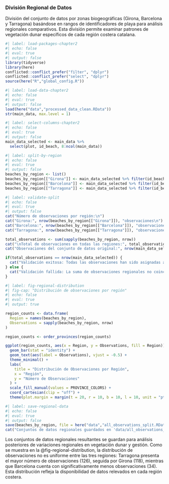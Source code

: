 ### División Regional de Datos {#sec-regional-split}

División del conjunto de datos por zonas biogeográficas (Girona, Barcelona y Tarragona) basándose en rangos de identificadores de playa para análisis regionales comparativos. Esta división permite examinar patrones de vegetación dunar específicos de cada región costera catalana.

```r
#| label: load-packages-chapter2
#| echo: false
#| eval: true
#| output: false
library(tidyverse)
library(here)
conflicted::conflict_prefer("filter", "dplyr")
conflicted::conflict_prefer("select", "dplyr")
source(here("R","global_config.R"))
```

```r
#| label: load-data-chapter2
#| echo: false
#| eval: true
#| output: false
load(here("data","processed_data_clean.RData"))
str(main_data, max.level = 1)
```

```r
#| label: select-columns-chapter2
#| echo: false
#| eval: true
#| output: false
main_data_selected <- main_data %>%
  select(plot, id_beach, 8:ncol(main_data))
```

```r
#| label: split-by-region
#| echo: false
#| eval: true
#| output: false
beaches_by_region <- list()
beaches_by_region[["Girona"]] <- main_data_selected %>% filter(id_beach >= 1 & id_beach <= 19)
beaches_by_region[["Barcelona"]] <- main_data_selected %>% filter(id_beach >= 20 & id_beach <= 23)
beaches_by_region[["Tarragona"]] <- main_data_selected %>% filter(id_beach >= 24)
```


```r
#| label: validate-split
#| echo: false
#| eval: true
#| output: false
cat("Número de observaciones por región:\n")
cat("Girona:", nrow(beaches_by_region[["Girona"]]), "observaciones\n")
cat("Barcelona:", nrow(beaches_by_region[["Barcelona"]]), "observaciones\n")
cat("Tarragona:", nrow(beaches_by_region[["Tarragona"]]), "observaciones\n")

total_observations <- sum(sapply(beaches_by_region, nrow))
cat("\nTotal de observaciones en todas las regiones:", total_observations, "\n")
cat("Observaciones del conjunto de datos original:", nrow(main_data_selected), "\n")

if(total_observations == nrow(main_data_selected)) {
  cat("Validación exitosa: Todas las observaciones han sido asignadas a una región.\n")
} else {
  cat("Validación fallida: La suma de observaciones regionales no coincide con el conjunto de datos original.\n")
}
```

```r
#| label: fig-regional-distribution
#| fig-cap: "Distribución de observaciones por región"
#| echo: false
#| eval: true
#| output: true

region_counts <- data.frame(
  Region = names(beaches_by_region),
  Observations = sapply(beaches_by_region, nrow)
)

region_counts <- order_provinces(region_counts)

ggplot(region_counts, aes(x = Region, y = Observations, fill = Region)) +
  geom_bar(stat = "identity") +
  geom_text(aes(label = Observations), vjust = -0.5) +
  theme_minimal() +
  labs(
    title = "Distribución de Observaciones por Región",
    x = "Región",
    y = "Número de Observaciones"
  ) +
  scale_fill_manual(values = PROVINCE_COLORS) +
  coord_cartesian(clip = "off") +
  theme(plot.margin = margin(t = 20, r = 10, b = 10, l = 10, unit = "pt"))
```

```r
#| label: save-regional-data
#| echo: false
#| eval: true
#| output: false
save(beaches_by_region, file = here("data","all_observations_split.RData"))
cat("Conjuntos de datos regionales guardados en 'data/all_observations_split.RData'\n")
```

Los conjuntos de datos regionales resultantes se guardan para análisis posteriores de variaciones regionales en vegetación dunar y gestión. Como se muestra en la @fig-regional-distribution, la distribución de observaciones no es uniforme entre las tres regiones: Tarragona presenta el mayor número de observaciones (126), seguida por Girona (118), mientras que Barcelona cuenta con significativamente menos observaciones (34). Esta distribución refleja la disponibilidad de datos relevados en cada región costera.

